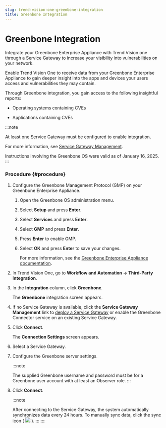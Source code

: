 ```yaml
---
slug: trend-vision-one-greenbone-integration
title: Greenbone Integration
---
```

# Greenbone Integration

Integrate your Greenbone Enterprise Appliance with Trend Vision one through a Service Gateway to increase your visibility into vulnerabilities on your network.

Enable Trend Vision One to receive data from your Greenbone Enterprise Appliance to gain deeper insight into the apps and devices your users access and vulnerabilities they may contain.

Through Greenbone integration, you gain access to the following insightful reports:

- Operating systems containing CVEs

- Applications containing CVEs

:::note

At least one Service Gateway must be configured to enable integration.

For more information, see [Service Gateway Management](service-gateway-management.mdx).

Instructions involving the Greenbone OS were valid as of January 16, 2025.
:::

### Procedure {#procedure}

1.  Configure the Greenbone Management Protocol (GMP) on your Greenbone Enterprise Appliance.

    1.  Open the Greenbone OS administration menu.

    2.  Select **Setup** and press **Enter**.

    3.  Select **Services** and press **Enter**.

    4.  Select **GMP** and press **Enter**.

    5.  Press **Enter** to enable GMP.

    6.  Select **OK** and press **Enter** to save your changes.

        For more information, see the [Greenbone Enterprise Appliance documentation](https://docs.greenbone.net/GSM-Manual/gos-22.04/en/managing-gos.mdx).

2.  In Trend Vision One, go to **Workflow and Automation → Third-Party Integration**.

3.  In the **Integration** column, click **Greenbone**.

    The **Greenbone** integration screen appears.

4.  If no Service Gateway is available, click the **Service Gateway Management** link to [deploy a Service Gateway](deployment-guides.mdx) or enable the Greenbone Connector service on an existing Service Gateway.

5.  Click **Connect**.

    The **Connection Settings** screen appears.

6.  Select a Service Gateway.

7.  Configure the Greenbone server settings.

    :::note

    The supplied Greenbone username and password must be for a Greenbone user account with at least an Observer role.
    :::

8.  Click **Connect**.

    :::note

    After connecting to the Service Gateway, the system automatically synchronizes data every 24 hours. To manually sync data, click the sync icon ( ![](/images/syncDataIcon=GUID-faeddf7f-b24a-4942-bcec-1e075bbbc2b0.webp) ).
    :::
::::
